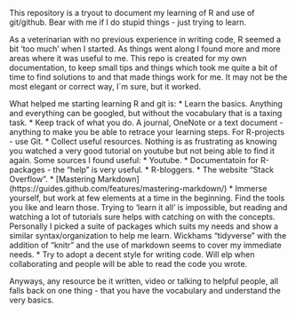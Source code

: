 This repository is a tryout to document my learning of R and use of git/github. Bear with me if I do stupid things - just trying to learn.

As a veterinarian with no previous experience in writing code, R seemed a bit 'too much' when I started. As things went along I found more and more areas where it was useful to me.  This repo is created for my own documentation, to  keep small tips and things which took me quite a bit of time to find solutions to and that made things work for me. It may not be the most elegant or correct way, I´m sure, but it worked.   

What helped me starting learning R and git is:
* Learn the basics. Anything and everything can be googled, but without the vocabulary that is a taxing task.
* Keep track of what you do. A journal, OneNote or a text document - anything to make you be able to retrace your learning steps.  For R-projects - use Git.
* Collect useful resources. Nothing is as frustrating as knowing you watched a very good tutorial on youtube but not being able to find it again. Some sources I found useful:
  * Youtube. 
  * Documentatoin for R-packages - the "help" is very useful.
  * R-bloggers. 
  * The website "Stack Overflow".
  * [Mastering Markdown] (https://guides.github.com/features/mastering-markdown/)
* Immerse yourself, but work at few elements at a time in the beginning. Find the tools you like and learn those. Trying to 'learn it all' is impossible, but reading and watching a lot of tutorials sure helps with catching on with the concepts. Personally I picked a suite of packages which suits my needs and show a similar syntax/organization to help me learn. Wickhams "tidyverse" with the addition of "knitr" and the use of markdown seems to cover my immediate needs.
* Try to adopt a decent style for writing code. Will elp when collaborating and people will be able to read the code you wrote. 

Anyways, any resource be it written, video or talking to helpful people, all falls back on one thing - that you have the vocabulary and understand the very basics. 
